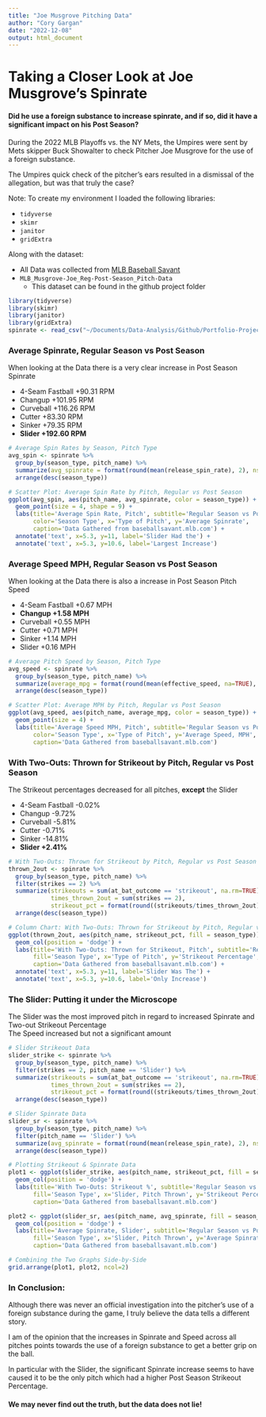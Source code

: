 ```yaml
---
title: "Joe Musgrove Pitching Data"
author: "Cory Gargan"
date: "2022-12-08"
output: html_document
---
```

# Taking a Closer Look at Joe Musgrove's Spinrate
#### Did he use a foreign substance to increase spinrate, and if so, did it have a significant impact on his Post Season?  
During the 2022 MLB Playoffs vs. the NY Mets, the Umpires were sent by Mets skipper Buck Showalter to check Pitcher Joe Musgrove for the use of a foreign substance.  
  
The Umpires quick check of the pitcher's ears resulted in a dismissal of the allegation, but was that truly the case?
  
Note: To create my environment I loaded the following libraries:  
  
  * `tidyverse`  
  * `skimr`  
  * `janitor`  
  * `gridExtra`  
  
Along with the dataset:  
  
  * All Data was collected from [MLB Baseball Savant](https://baseballsavant.mlb.com/statcast_search)
  * `MLB_Musgrove-Joe_Reg-Post-Season_Pitch-Data` 
    + This dataset can be found in the github project folder  
    
```r
library(tidyverse)  
library(skimr)
library(janitor)
library(gridExtra)
spinrate <- read_csv("~/Documents/Data-Analysis/Github/Portfolio-Projects/05-Joe-Musgrove-Spinrate-Data/MLB_Musgrove-Joe_Reg-Post-Season_Pitch-Data.csv")
```

### Average Spinrate, Regular Season vs Post Season  
When looking at the Data there is a very clear increase in Post Season Spinrate  
  
  * 4-Seam Fastball +90.31 RPM  
  * Changup +101.95 RPM  
  * Curveball +116.26 RPM  
  * Cutter +83.30 RPM  
  * Sinker +79.35 RPM  
  * **Slider +192.60 RPM**  
  
```r
# Average Spin Rates by Season, Pitch Type
avg_spin <- spinrate %>% 
  group_by(season_type, pitch_name) %>% 
  summarize(avg_spinrate = format(round(mean(release_spin_rate), 2), nsmall=2)) %>% 
  arrange(desc(season_type))

# Scatter Plot: Average Spin Rate by Pitch, Regular vs Post Season  
ggplot(avg_spin, aes(pitch_name, avg_spinrate, color = season_type)) +
  geom_point(size = 4, shape = 9) +
  labs(title='Average Spin Rate, Pitch', subtitle='Regular Season vs Post Season',
       color='Season Type', x='Type of Pitch', y='Average Spinrate',
       caption='Data Gathered from baseballsavant.mlb.com') +
  annotate('text', x=5.3, y=11, label='Slider Had the') +
  annotate('text', x=5.3, y=10.6, label='Largest Increase')
```
  
### Average Speed MPH, Regular Season vs Post Season  
When looking at the Data there is also a increase in Post Season Pitch Speed  
  
  * 4-Seam Fastball +0.67 MPH  
  * **Changup +1.58 MPH**  
  * Curveball +0.55 MPH  
  * Cutter +0.71 MPH  
  * Sinker +1.14 MPH  
  * Slider +0.16 MPH  
  
```r
# Average Pitch Speed by Season, Pitch Type
avg_speed <- spinrate %>% 
  group_by(season_type, pitch_name) %>% 
  summarize(average_mpg = format(round(mean(effective_speed, na=TRUE), 2), nsmall=2)) %>% 
  arrange(desc(season_type))

# Scatter Plot: Average MPH by Pitch, Regular vs Post Season
ggplot(avg_speed, aes(pitch_name, average_mpg, color = season_type)) +
  geom_point(size = 4) +
  labs(title='Average Speed MPH, Pitch', subtitle='Regular Season vs Post Season',
       color='Season Type', x='Type of Pitch', y='Average Speed, MPH',
       caption='Data Gathered from baseballsavant.mlb.com')
```
  
### With Two-Outs: Thrown for Strikeout by Pitch, Regular vs Post Season 
The Strikeout percentages decreased for all pitches, **except** the Slider 
  
  * 4-Seam Fastball -0.02%  
  * Changup -9.72%  
  * Curveball -5.81%  
  * Cutter -0.71%  
  * Sinker -14.81%  
  * **Slider +2.41%**   
  
```r
# With Two-Outs: Thrown for Strikeout by Pitch, Regular vs Post Season
thrown_2out <- spinrate %>% 
  group_by(season_type, pitch_name) %>%
  filter(strikes == 2) %>%
  summarize(strikeouts = sum(at_bat_outcome == 'strikeout', na.rm=TRUE),
            times_thrown_2out = sum(strikes == 2),
            strikeout_pct = format(round((strikeouts/times_thrown_2out)*100, 2), nsmall=2)) %>%
  arrange(desc(season_type)) 

# Column Chart: With Two-Outs: Thrown for Strikeout by Pitch, Regular vs Post Season
ggplot(thrown_2out, aes(pitch_name, strikeout_pct, fill = season_type)) +
  geom_col(position = 'dodge') +
  labs(title='With Two-Outs: Thrown for Strikeout, Pitch', subtitle='Regular Season vs Post Season',
       fill='Season Type', x='Type of Pitch', y='Strikeout Percentage',
       caption='Data Gathered from baseballsavant.mlb.com') +
  annotate('text', x=5.3, y=11, label='Slider Was The') +
  annotate('text', x=5.3, y=10.6, label='Only Increase')
```
  
### The Slider: Putting it under the Microscope
The Slider was the most improved pitch in regard to increased Spinrate and Two-out Strikeout Percentage  
The Speed increased but not a significant amount  
  
  
```r
# Slider Strikeout Data
slider_strike <- spinrate %>% 
  group_by(season_type, pitch_name) %>%
  filter(strikes == 2, pitch_name == 'Slider') %>%
  summarize(strikeouts = sum(at_bat_outcome == 'strikeout', na.rm=TRUE),
            times_thrown_2out = sum(strikes == 2),
            strikeout_pct = format(round((strikeouts/times_thrown_2out)*100, 2), nsmall=2)) %>%
  arrange(desc(season_type))

# Slider Spinrate Data
slider_sr <- spinrate %>% 
  group_by(season_type, pitch_name) %>% 
  filter(pitch_name == 'Slider') %>% 
  summarize(avg_spinrate = format(round(mean(release_spin_rate), 2), nsmall=2)) %>% 
  arrange(desc(season_type))

# Plotting Strikeout & Spinrate Data
plot1 <- ggplot(slider_strike, aes(pitch_name, strikeout_pct, fill = season_type)) +
  geom_col(position = 'dodge') +
  labs(title='With Two-Outs: Strikeout %', subtitle='Regular Season vs Post Season',
       fill='Season Type', x='Slider, Pitch Thrown', y='Strikeout Percentage',
       caption='Data Gathered from baseballsavant.mlb.com')

plot2 <- ggplot(slider_sr, aes(pitch_name, avg_spinrate, fill = season_type)) +
  geom_col(position = 'dodge') +
  labs(title='Average Spinrate, Slider', subtitle='Regular Season vs Post Season',
       fill='Season Type', x='Slider, Pitch Thrown', y='Average Spinrate',
       caption='Data Gathered from baseballsavant.mlb.com')

# Combining the Two Graphs Side-by-Side
grid.arrange(plot1, plot2, ncol=2)
```
  
### In Conclusion:
Although there was never an official investigation into the pitcher's use of a foreign substance during the game, I truly believe the data tells a different story.  
  
I am of the opinion that the increases in Spinrate and Speed across all pitches points towards the use of a foreign substance to get a better grip on the ball.  
  
In particular with the Slider, the significant Spinrate increase seems to have caused it to be the only pitch which had a higher Post Season Strikeout Percentage.  
  
#### We may never find out the truth, but **the data does not lie!**
